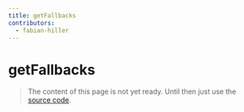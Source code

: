 ```yaml
---
title: getFallbacks
contributors:
  - fabian-hiller
---
```


# getFallbacks

> The content of this page is not yet ready. Until then just use the [source code](https://github.com/fabian-hiller/valibot/blob/main/library/src/methods/getFallbacks/getFallbacks.ts).
